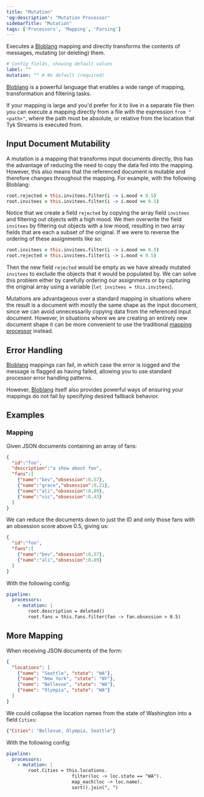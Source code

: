 ```yaml
---
title: "Mutation"
'og:description': "Mutation Processor"
sidebarTitle: "Mutation"
tags: ['Processors', 'Mapping', 'Parsing']
---
```


Executes a [Bloblang](/product-stack/tyk-streaming/guides/bloblang/overview) mapping and directly transforms the contents of messages, mutating (or deleting) them.



```yml
# Config fields, showing default values
label: ""
mutation: "" # No default (required)
```

[Bloblang](/product-stack/tyk-streaming/guides/bloblang/overview) is a powerful language that enables a wide range of mapping, transformation and filtering tasks.

If your mapping is large and you'd prefer for it to live in a separate file then you can execute a mapping directly from a file with the expression `from "<path>"`, where the path must be absolute, or relative from the location that Tyk Streams is executed from.

## Input Document Mutability

A mutation is a mapping that transforms input documents directly, this has the advantage of reducing the need to copy the data fed into the mapping. However, this also means that the referenced document is mutable and therefore changes throughout the mapping. For example, with the following Bloblang:

```coffee
root.rejected = this.invitees.filter(i -> i.mood < 0.5)
root.invitees = this.invitees.filter(i -> i.mood >= 0.5)
```

Notice that we create a field `rejected` by copying the array field `invitees` and filtering out objects with a high mood. We then overwrite the field `invitees` by filtering out objects with a low mood, resulting in two array fields that are each a subset of the original. If we were to reverse the ordering of these assignments like so:

```coffee
root.invitees = this.invitees.filter(i -> i.mood >= 0.5)
root.rejected = this.invitees.filter(i -> i.mood < 0.5)
```

Then the new field `rejected` would be empty as we have already mutated `invitees` to exclude the objects that it would be populated by. We can solve this problem either by carefully ordering our assignments or by capturing the original array using a variable (`let invitees = this.invitees`).

Mutations are advantageous over a standard mapping in situations where the result is a document with mostly the same shape as the input document, since we can avoid unnecessarily copying data from the referenced input document. However, in situations where we are creating an entirely new document shape it can be more convenient to use the traditional [mapping processor](/product-stack/tyk-streaming/configuration/processors/mapping) instead.

## Error Handling

[Bloblang](/product-stack/tyk-streaming/guides/bloblang/overview) mappings can fail, in which case the error is logged and the message is flagged as having failed, allowing you to use standard processor error handling patterns.

However, [Bloblang](/product-stack/tyk-streaming/guides/bloblang/overview) itself also provides powerful ways of ensuring your mappings do not fail by specifying desired fallback behavior.


## Examples

### Mapping

Given JSON documents containing an array of fans:

```json
{
  "id":"foo",
  "description":"a show about foo",
  "fans":[
    {"name":"bev","obsession":0.57},
    {"name":"grace","obsession":0.21},
    {"name":"ali","obsession":0.89},
    {"name":"vic","obsession":0.43}
  ]
}
```

We can reduce the documents down to just the ID and only those fans with an obsession score above 0.5, giving us:

```json
{
  "id":"foo",
  "fans":[
    {"name":"bev","obsession":0.57},
    {"name":"ali","obsession":0.89}
  ]
}
```

With the following config:

```yaml
pipeline:
  processors:
    - mutation: |
        root.description = deleted()
        root.fans = this.fans.filter(fan -> fan.obsession > 0.5)
```

## More Mapping

When receiving JSON documents of the form:

```json
{
  "locations": [
    {"name": "Seattle", "state": "WA"},
    {"name": "New York", "state": "NY"},
    {"name": "Bellevue", "state": "WA"},
    {"name": "Olympia", "state": "WA"}
  ]
}
```

We could collapse the location names from the state of Washington into a field `Cities`:

```json
{"Cities": "Bellevue, Olympia, Seattle"}
```

With the following config:

```yaml
pipeline:
  processors:
    - mutation: |
        root.Cities = this.locations.
                        filter(loc -> loc.state == "WA").
                        map_each(loc -> loc.name).
                        sort().join(", ")
```

